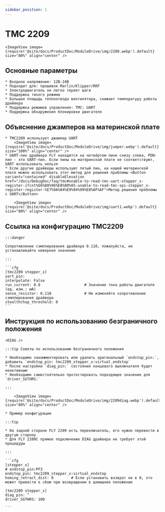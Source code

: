 ```yaml
---
sidebar_position: 1
---
```







# TMC 2209

    <ImageView image={require('@site/docs/ProductDoc/ModuleDrive/img/2209.webp').default} size="80%" align="center" />

## Основные параметры

    * Входное напряжение: 12В-24В
    * Подходит для: прошивок Marlin/Klipper/RRF
    * Электродвигатель не легко теряет шаги
    * Поддержка тихого режима
    * Большая площадь теплоотвода вентилятора, снижает температуру работы драйвера
    * Поддержка режимов управления: TMC: UART
    * Поддержка обнаружения блокировки двигателя

## Объяснение джамперов на материнской плате

    * TMC2209 использует джампер UART
        <ImageView image={require('@site/docs/ProductDoc/ModuleDrive/img/jumper.webp').default} size="100%" align="center" />
    * UART-пин драйвера FLY находится на четвёртом пине снизу слева, PDN-пин - это UART-пин. Если пины на материнской плате не соответствуют, UART использовать нельзя
    * Если другие драйверы используют пятый пин, на нашей материнской плате можно использовать этот метод для решения проблемы <Button variant="contained" disableElevation href="/docs/DebugDoc/faq/tmc#unable-to-read-tmc-uart-stepper_x-register-ifcnt%E6%88%96%E8%80%85-unable-to-read-tmc-spi-stepper_x-register-register-%E7%9A%84%E9%94%99%E8%AF%AF">Метод решения проблемы с UART</Button>
        
        <ImageView image={require('@site/docs/ProductDoc/ModuleDrive/img/uart1.webp').default} size="80%" align="center" />

## Ссылка на конфигурацию TMC2209

    :::danger

    Сопротивление сэмплирования драйвера 0.110, пожалуйста, не устанавливайте неверное значение

    :::

    ```cfg
    [tmc2209 stepper_x]
    uart_pin: 
    interpolate: False
    run_current: 0.8                    # Значение тока работы двигателя (ед. изм.: мА)
    sense_resistor: 0.110               # Не изменяйте сопротивление сэмплирования драйвера
    stealthchop_threshold: 0
    ```

## Инструкция по использованию безграничного положения

    <DIAG />

    :::tip Советы по использованию безграничного положения

    * Необходимо закомментировать или удалить оригинальный `endstop_pin:`, добавить `endstop_pin: tmc2209_stepper_x:virtual_endstop`
    * После настройки `diag_pin:` состояние концевого выключателя будет неактивным
    * Необходимо самостоятельно протестировать подходящее значение для `driver_SGTHRS:`

    :::

        <ImageView image={require('@site/docs/ProductDoc/ModuleDrive/img/2209diag.webp').default} size="80%" align="center" />

    * Пример конфигурации

    :::tip

    * На задней стороне FLY 2209 есть переключатель, его нужно перевести в другую сторону
    * Для FLY 2209C прямое подключение DIAG драйвера не требует этой процедуры

    :::

    ```cfg
    [stepper_x]
    # endstop_pin:PF3
    endstop_pin: tmc2209_stepper_x:virtual_endstop
    homing_retract_dist: 0        # Если установить возврат не в 0, это может привести к сбою при возвращении в домашнее положение

    [tmc2209 stepper_x]
    diag_pin: ^
    driver_SGTHRS: 100
    
    ```